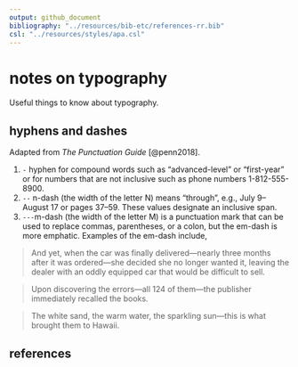 ```yaml
---
output: github_document
bibliography: "../resources/bib-etc/references-rr.bib"
csl: "../resources/styles/apa.csl"
--- 
```



# notes on typography

Useful things to know about typography.  


## hyphens and dashes

Adapted from *The Punctuation Guide* [@penn2018]. 

1. `-` hyphen for compound words such as "advanced-level" or "first-year" or for numbers that are not inclusive such as phone numbers 1-812-555-8900. 
2. `--` n-dash (the width of the letter N) means "through", e.g., July 9--August 17 or pages 37--59. These values designate an inclusive span. 
2. `---`m-dash (the width of the letter M) is a punctuation mark that can be used to replace commas, parentheses, or a colon, but the em-dash is more emphatic. Examples of the em-dash include, 

> And yet, when the car was finally delivered---nearly three months after it was ordered---she decided she no longer wanted it, leaving the dealer with an oddly equipped car that would be difficult to sell. 

> Upon discovering the errors---all 124 of them---the publisher immediately recalled the books.

> The white sand, the warm water, the sparkling sun---this is what brought them to Hawaii.



## references
